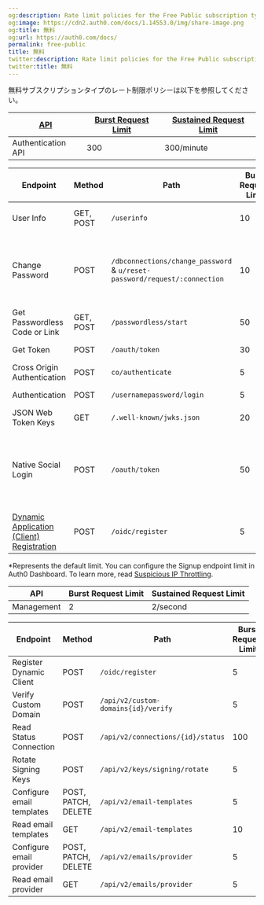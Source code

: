 ```yaml
---
og:description: Rate limit policies for the Free Public subscription type.
og:image: https://cdn2.auth0.com/docs/1.14553.0/img/share-image.png
og:title: 無料
og:url: https://auth0.com/docs/
permalink: free-public
title: 無料
twitter:description: Rate limit policies for the Free Public subscription type.
twitter:title: 無料
---
```


無料サブスクリプションタイプのレート制限ポリシーは以下を参照してください。

<AccordionGroup>
<Accordion title="Authentication API: Rate limits for the Authentication API and API endpoints in the Free subscription type.">

<table class="table"><thead>
<tr>
<th><a href="/docs/troubleshoot/customer-support/operational-policies/rate-limit-policy#api-rate-limits">API</a></th>
<th><a href="/docs/troubleshoot/customer-support/operational-policies/rate-limit-policy#rate-limit-algorithm">Burst Request Limit</a></th>
<th><a href="/docs/troubleshoot/customer-support/operational-policies/rate-limit-policy#rate-limit-algorithm">Sustained Request Limit</a></th>
</tr>
</thead>
<tbody>
<tr>
<td>Authentication API</td>
<td>300</td>
<td>300/minute</td>
</tr>
</tbody>
</table>

<table class="table"><thead>
<tr>
<th>Endpoint</th>
<th>Method</th>
<th>Path</th>
<th>Burst Request Limit</th>
<th>Sustained Request Limit</th>
<th>Limit Type</th>
</tr>
</thead>
<tbody>
<tr>
<td>User Info</td>
<td>GET, POST</td>
<td><code>/userinfo</code></td>
<td>10</td>
<td>5 per/min</td>
<td>To a unique user ID</td>
</tr>
<tr>
<td>Change Password</td>
<td>POST</td>
<td><code>/dbconnections/change_password</code> &amp; <code>u/reset-password/request/:connection</code></td>
<td>10</td>
<td>1 per/min</td>
<td>From an IP address to a unique email address</td>
</tr>
<tr>
<td>Get Passwordless Code or Link</td>
<td>GET, POST</td>
<td><code>/passwordless/start</code></td>
<td>50</td>
<td>50 per/hr</td>
<td>From an IP address</td>
</tr>
<tr>
<td>Get Token</td>
<td>POST</td>
<td><code>/oauth/token</code></td>
<td>30</td>
<td>30 per/sec</td>
<td>Any request</td>
</tr>
<tr>
<td>Cross Origin Authentication</td>
<td>POST</td>
<td><code>co/authenticate</code></td>
<td>5</td>
<td>5 per/sec</td>
<td>Any request</td>
</tr>
<tr>
<td>Authentication</td>
<td>POST</td>
<td><code>/usernamepassword/login</code></td>
<td>5</td>
<td>5 per/sec</td>
<td>Any request</td>
</tr>
<tr>
<td>JSON Web Token Keys</td>
<td>GET</td>
<td><code>/.well-known/jwks.json</code></td>
<td>20</td>
<td>20 per/sec</td>
<td>Any request</td>
</tr>
<tr>
<td>Native Social Login</td>
<td>POST</td>
<td><code>/oauth/token</code></td>
<td>50</td>
<td>50 per/min</td>
<td>Any Request for Apple or Facebook Native Social Login</td>
</tr>
<tr>
<td><a href="https://auth0.com/docs/api/authentication#dynamic-application-client-registration">Dynamic Application (Client) Registration</a></td>
<td>POST</td>
<td><code>/oidc/register</code></td>
<td>5</td>
<td>5 per/sec</td>
<td>Any request</td>
</tr>
</tbody>
</table>

\*Represents the default limit. You can configure the Signup endpoint limit in Auth0 Dashboard. To learn more, read [Suspicious IP Throttling](/docs/secure/attack-protection/suspicious-ip-throttling).

</Accordion>

<Accordion title="Management API: Rate limits for the Management API on the Free subscription tier.">

<table class="table"><thead>
<tr>
<th><strong>API</strong></th>
<th><strong>Burst Request Limit</strong></th>
<th><strong>Sustained Request Limit</strong></th>
</tr>
</thead>
<tbody>
<tr>
<td>Management</td>
<td>2</td>
<td>2/second</td>
</tr>
</tbody>
</table>

<table class="table"><thead>
<tr>
<th><strong>Endpoint</strong></th>
<th><strong>Method</strong></th>
<th><strong>Path</strong></th>
<th><strong>Burst Request Limit</strong></th>
<th><strong>Sustained Request Limit</strong></th>
<th><strong>Limit Type</strong></th>
</tr>
</thead>
<tbody>
<tr>
<td>Register Dynamic Client</td>
<td>POST</td>
<td><code>/oidc/register</code></td>
<td>5</td>
<td>5/second</td>
<td>Any request</td>
</tr>
<tr>
<td>Verify Custom Domain</td>
<td>POST</td>
<td><code>/api/v2/custom-domains{id}/verify</code></td>
<td>5</td>
<td>5/minute</td>
<td>Any request</td>
</tr>
<tr>
<td>Read Status Connection</td>
<td>POST</td>
<td><code>/api/v2/connections/{id}/status</code></td>
<td>100</td>
<td>15/second</td>
<td>Any request</td>
</tr>
<tr>
<td>Rotate Signing Keys</td>
<td>POST</td>
<td><code>/api/v2/keys/signing/rotate</code></td>
<td>5</td>
<td>5/day</td>
<td>Any request</td>
</tr>
<tr>
<td>Configure email templates</td>
<td>POST, PATCH, DELETE</td>
<td><code>/api/v2/email-templates</code></td>
<td>5</td>
<td>25/minute</td>
<td>Any request</td>
</tr>
<tr>
<td>Read email templates</td>
<td>GET</td>
<td><code>/api/v2/email-templates</code></td>
<td>10</td>
<td>50/minute</td>
<td>Any request</td>
</tr>
<tr>
<td>Configure email provider</td>
<td>POST, PATCH, DELETE</td>
<td><code>/api/v2/emails/provider</code></td>
<td>5</td>
<td>25/minute</td>
<td>Any request</td>
</tr>
<tr>
<td>Read email provider</td>
<td>GET</td>
<td><code>/api/v2/emails/provider</code></td>
<td>5</td>
<td>25/minute</td>
<td>Any request</td>
</tr>
</tbody>
</table>

</Accordion>
</AccordionGroup>